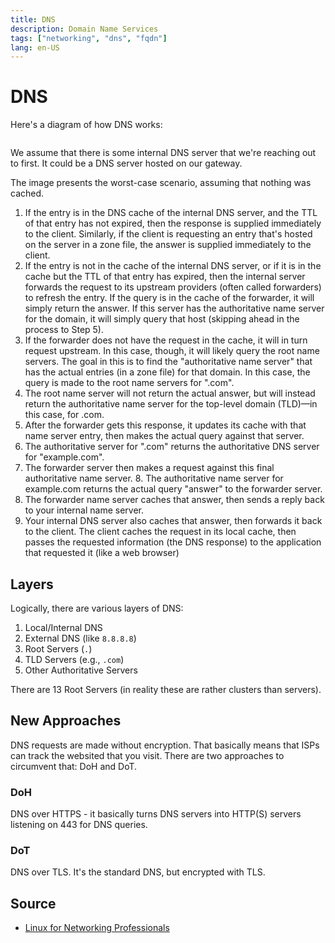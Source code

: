```yaml
---
title: DNS
description: Domain Name Services
tags: ["networking", "dns", "fqdn"]
lang: en-US
---
```



# DNS

Here's a diagram of how DNS works:

<Image src={dns} alt=""/>

We assume that there is some internal DNS server that we're reaching out to
first. It could be a DNS server hosted on our gateway.

The image presents the worst-case scenario, assuming that nothing was cached.

1. If the entry is in the DNS cache of the internal DNS server, and the TTL of
that entry has not expired, then the response is supplied immediately to the
client. Similarly, if the client is requesting an entry that's hosted on the
server in a zone file, the answer is supplied immediately to the client.
2. If the entry is not in the cache of the internal DNS server, or if it is in
the cache but the TTL of that entry has expired, then the internal server
forwards the request to its upstream providers (often called forwarders) to
refresh the entry. If the query is in the cache of the forwarder, it will simply
return the answer. If this server has the authoritative name server for the
domain, it will simply query that host (skipping ahead in the process to Step
5).
3. If the forwarder does not have the request in the cache, it will in turn
request upstream. In this case, though, it will likely query the root name
servers. The goal in this is to find the "authoritative name server" that has
the actual entries (in a zone file) for that domain. In this case, the query is
made to the root name servers for ".com".
4. The root name server will not return the actual answer, but will instead
return the authoritative name server for the top-level domain (TLD)—in this
case, for .com.
5. After the forwarder gets this response, it updates its cache with that name
server entry, then makes the actual query against that server.
6. The authoritative server for ".com" returns the authoritative DNS server for
"example.com".
7. The forwarder server then makes a request against this final authoritative
name server. 8. The authoritative name server for example.com returns the actual
query "answer" to the forwarder server.
9. The forwarder name server caches that answer, then sends a reply back to your
internal name server.
10. Your internal DNS server also caches that answer, then forwards it back to
the client. The client caches the request in its local cache, then passes the
requested information (the DNS response) to the application that requested it
(like a web browser)

## Layers

Logically, there are various layers of DNS:

1. Local/Internal DNS
2. External DNS (like `8.8.8.8`)
3. Root Servers (`.`)
4. TLD Servers (e.g., `.com`)
5. Other Authoritative Servers

There are 13 Root Servers (in reality these are rather clusters than servers).

## New Approaches

DNS requests are made without encryption. That basically means that ISPs can
track the websited that you visit. There are two approaches to circumvent that:
DoH and DoT.

### DoH

DNS over HTTPS - it basically turns DNS servers into HTTP(S) servers listening
on 443 for DNS queries.

### DoT

DNS over TLS. It's the standard DNS, but encrypted with TLS.

## Source

- [Linux for Networking
  Professionals](https://www.packtpub.com/product/linux-for-networking-professionals/9781800202399)